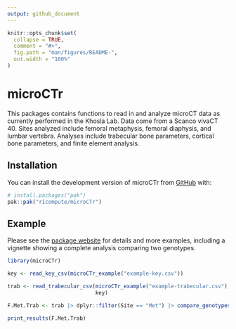 ```yaml
---
output: github_document
---
```


<!-- README.md is generated from README.Rmd. Please edit that file -->

```r
knitr::opts_chunk$set(
  collapse = TRUE,
  comment = "#>",
  fig.path = "man/figures/README-",
  out.width = "100%"
)
```

# microCTr

<!-- badges: start -->
<!-- badges: end -->

This packages contains functions to read in and analyze microCT data as
currently performed in the Khosla Lab. Data come from a Scanco vivaCT 40. Sites
analyzed include femoral metaphysis, femoral diaphysis, and lumbar vertebra.
Analyses include trabecular bone parameters, cortical bone parameters, and
finite element analysis.
    

## Installation

You can install the development version of microCTr from [GitHub](https://github.com/ricompute/microCTr) with:

``` r
# install.packages("pak")
pak::pak("ricompute/microCTr")
```

## Example

Please see the [package website](https://ricompute.github.io/microCTr/)
for details and more examples, including a vignette showing a complete
analysis comparing two genotypes.

```r
library(microCTr)

key <- read_key_csv(microCTr_example("example-key.csv"))

trab <- read_trabecular_csv(microCTr_example("example-trabecular.csv"),
                            key)

F.Met.Trab <- trab |> dplyr::filter(Site == "Met") |> compare_genotypes()
```

```r
print_results(F.Met.Trab)
```


